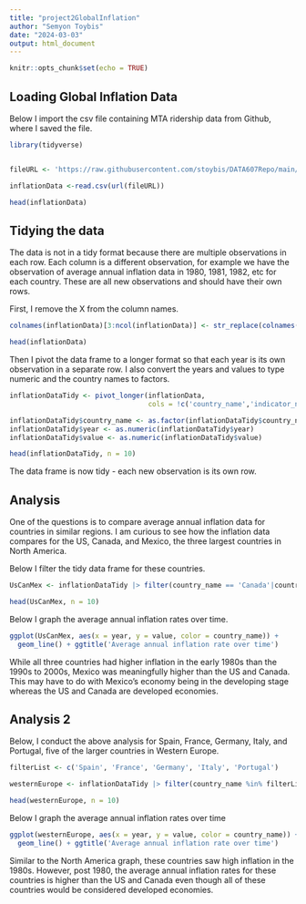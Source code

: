 ```yaml
---
title: "project2GlobalInflation"
author: "Semyon Toybis"
date: "2024-03-03"
output: html_document
---
```


```r
knitr::opts_chunk$set(echo = TRUE)
```

## Loading Global Inflation Data

Below I import the csv file containing MTA ridership data from Github, where I saved the file.

```r
library(tidyverse)


fileURL <- 'https://raw.githubusercontent.com/stoybis/DATA607Repo/main/global_inflation_data.csv'

inflationData <-read.csv(url(fileURL))

head(inflationData)
```

## Tidying the data

The data is not in a tidy format because there are multiple observations in each row. Each column is a different observation, for example we have the observation of average annual inflation data in 1980, 1981, 1982, etc for each country. These are all new observations and should have their own rows.

First, I remove the X from the column names.

```r

colnames(inflationData)[3:ncol(inflationData)] <- str_replace(colnames(inflationData)[3:ncol(inflationData)],"X","")

head(inflationData)
```

Then I pivot the data frame to a longer format so that each year is its own observation in a separate row. I also convert the years and values to type numeric and the country names to factors.

```r
inflationDataTidy <- pivot_longer(inflationData,
                                  cols = !c('country_name','indicator_name'), names_to = 'year', values_to = 'value')

inflationDataTidy$country_name <- as.factor(inflationDataTidy$country_name)
inflationDataTidy$year <- as.numeric(inflationDataTidy$year)
inflationDataTidy$value <- as.numeric(inflationDataTidy$value)

head(inflationDataTidy, n = 10)
```

The data frame is now tidy - each new observation is its own row.

## Analysis

One of the questions is to compare average annual inflation data for countries in similar regions. I am curious to see how the inflation data compares for the US, Canada, and Mexico, the three largest countries in North America.

Below I filter the tidy data frame for these countries.

```r

UsCanMex <- inflationDataTidy |> filter(country_name == 'Canada'|country_name=='Mexico'| country_name == 'United States')

head(UsCanMex, n = 10)
```

Below I graph the average annual inflation rates over time.

```r
ggplot(UsCanMex, aes(x = year, y = value, color = country_name)) +
  geom_line() + ggtitle('Average annual inflation rate over time')
```

While all three countries had higher inflation in the early 1980s than the 1990s to 2000s, Mexico was meaningfully higher than the US and Canada. This may have to do with Mexico's economy being in the developing stage whereas the US and Canada are developed economies.

## Analysis 2

Below, I conduct the above analysis for Spain, France, Germany, Italy, and Portugal, five of the larger countries in Western Europe.

```r
filterList <- c('Spain', 'France', 'Germany', 'Italy', 'Portugal')

westernEurope <- inflationDataTidy |> filter(country_name %in% filterList)

head(westernEurope, n = 10)
```

Below I graph the average annual inflation rates over time

```r
ggplot(westernEurope, aes(x = year, y = value, color = country_name)) +
  geom_line() + ggtitle('Average annual inflation rate over time')
```

Similar to the North America graph, these countries saw high inflation in the 1980s. However, post 1980, the average annual inflation rates for these countries is higher than the US and Canada even though all of these countries would be considered developed economies.
